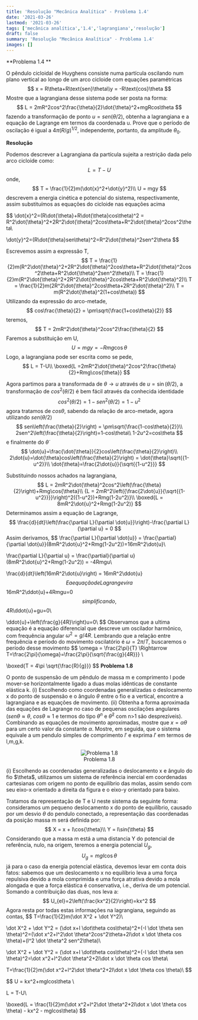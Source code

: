 ---
title: 'Resolução "Mecânica Analítica" - Problema 1.4'
date: '2021-03-26'
lastmod: '2021-03-26'
tags: ['mecânica analítica','1.4','lagrangiana','resolução']
draft: false
summary: 'Resolução "Mecânica Analítica" - Problema 1.4'
images: []
---

**Problema 1.4 **

O pêndulo cicloidal de Huyghens consiste numa partícula oscilando num plano vertical ao longo de um arco cicloide com equações paramétricas
$$
x = R\theta+R\text{sen}\theta\\y = -R\text{cos}\theta
$$
Mostre que a lagrangiana desse sistema pode ser posta na forma:
$$
L = 2mR^2cos^2\frac{\theta}{2}\dot{\theta}^2+mgRcos\theta
$$
fazendo a transformação de ponto $u=sen({\theta}/{2})$, obtenha a lagrangiana e a equação de Lagrange em termos da coordenada u. Prove que o período de oscilação é igual a $4\pi(R/g)^{1/2}$, independente, portanto, da amplitude $\theta_0$.

**Resolução**

Podemos descrever a Lagrangiana da partícula sujeita a restrição dada pelo arco cicloide como:
$$
L = T - U
$$
onde,
$$
T = \frac{1}{2}m(\dot{x}^2+\dot{y}^2)\\
U = mgy
$$
descrevem a energia cinética e potencial do sistema, respectivamente, assim substituímos  as equações do cicloide nas equações acima


$$
\dot{x}^2=(R\dot{\theta}+R\dot{\theta}cos\theta)^2 = R^2\dot{\theta}^2+2R^2\dot{\theta}^2cos\theta+R^2\dot{\theta}^2cos^2\theta\\

\dot{y}^2=(R\dot{\theta}sen\theta)^2=R^2\dot{\theta}^2sen^2\theta
$$


Escrevemos assim a expressão T,
$$
T = \frac{1}{2}m(R^2\dot{\theta}^2+2R^2\dot{\theta}^2cos\theta+R^2\dot{\theta}^2cos^2\theta+R^2\dot{\theta}^2sen^2\theta)\\
T = \frac{1}{2}m(R^2\dot{\theta}^2+2R^2\dot{\theta}^2cos\theta+R^2\dot{\theta}^2)\\
T = \frac{1}{2}m(2R^2\dot{\theta}^2cos\theta+2R^2\dot{\theta}^2)\\
T = m(R^2\dot{\theta}^2(1+cos\theta))
$$
Utilizando da expressão do arco-metade,
$$
cos\frac{\theta}{2} = \pm\sqrt{\frac{1+cos\theta}{2}}
$$
teremos,
$$
T = 2mR^2\dot{\theta}^2cos^2\frac{\theta}{2}
$$
Faremos a substituição em U,
$$
U = mgy=-Rmg\cos{\theta}
$$
Logo, a lagrangiana pode ser escrita como se pede,
$$
L = T-U\\
\boxed{L =2mR^2\dot{\theta}^2cos^2\frac{\theta}{2}+Rmg\cos{\theta}}
$$

Agora partimos para a transformada de $\theta \rightarrow u$ através de $u=\sin({\theta/2})$, a transformação de $cos^2(\theta/2)$ é bem fácil através da conhecida identidade
$$
cos^2(\theta/2)={1-sen^2(\theta/2)} = {1-u^2}
$$
agora tratamos de $cos\theta$, sabendo da relação de arco-metade, agora utilizando $sen(\theta/2)$
$$
sen\left(\frac{\theta}{2}\right) = \pm\sqrt{\frac{1-cos\theta}{2}}\\
2sen^2\left(\frac{\theta}{2}\right)=1-cos\theta\\
1-2u^2=cos\theta
$$
e finalmente do $\dot{\theta}$
$$
\dot{u}=\frac{\dot{\theta}}{2}cos\left(\frac{\theta}{2}\right)\\
2\dot{u}=\dot{\theta}cos\left(\frac{\theta}{2}\right) = \dot{\theta}\sqrt{{1-u^2}}\\
\dot{\theta}=\frac{2\dot{u}}{\sqrt{{1-u^2}}}
$$


Substituindo nossos achados na lagrangiana,
$$
L = 2mR^2\dot{\theta}^2cos^2\left(\frac{\theta}{2}\right)+Rmg\cos{\theta}\\
{L = 2mR^2\left({\frac{2\dot{u}}{\sqrt{{1-u^2}}}}\right)^2({1-u^2})+Rmg(1-2u^2)}\\
\boxed{L = 8mR^2\dot{u}^2+Rmg(1-2u^2)}
$$
Determinamos assim a equação de Lagrange,
$$
\frac{d}{dt}\left(\frac{\partial L}{\partial \dot{u}}\right)-\frac{\partial L}{\partial u} = 0
$$
Assim derivamos,
$$
\frac{\partial L}{\partial \dot{u}} = \frac{\partial}{\partial \dot{u}}(8mR^2\dot{u}^2+Rmg(1-2u^2))=16mR^2\dot{u}\\

\frac{\partial L}{\partial u} = \frac{\partial}{\partial u}(8mR^2\dot{u}^2+Rmg(1-2u^2)) = -4Rmgu\\

\frac{d}{dt}\left(16mR^2\dot{u}\right) = 16mR^2\ddot{u}
$$
E a equação de Lagrange vira
$$
16mR^2\ddot{u}+4Rmgu=0
$$
simplificando,
$$
4R\ddot{u}+gu=0\\

\ddot{u}+\left(\frac{g}{4R}\right)u=0\\
$$
Observamos que a ultima equação é a equação diferencial que descreve um oscilador harmônico, com frequência angular $\omega^2 = g/4R$. Lembrando que a relação entre frequência e período do movimento oscilatório é $\omega = 2\pi/T$, buscaremos o período desse movimento
$$
\omega = \frac{2\pi}{T} \Rightarrow T=\frac{2\pi}{\omega}=\frac{2\pi}{\sqrt{\frac{g}{4R}}} \\

\boxed{T = 4\pi \sqrt{\frac{R}{g}}}
$$
**Problema 1.8**

O ponto de suspensão de um pêndulo de massa m e comprimento l pode mover-se horizontalmente ligado a duas molas idênticas de constante elástica k. (i) Escolhendo como coordenadas generalizadas o deslocamento x do ponto de suspensão e o ângulo $\theta$ entre o fio e a vertical, encontre a lagrangiana e as equações de movimento. (ii) Obtenha a forma aproximada das equações de Lagrange no caso de pequenas oscilações angulares ($sen \theta \approx\theta$, $cos \theta \approx 1$ e termos do tipo $\theta^n$ e $\dot\theta^2$ com n>1 são desprezíveis). Combinando as equações de movimento aproximadas, mostre que $x = \alpha\theta$ para um certo valor da constante $\alpha$. Mostre, em seguida, que o sistema equivale a um pendulo simples de comprimento $l'$ e exprima $l'$ em termos de l,m,g,k.

<center>
<figure>
    <Image alt="Problema 1.8" src="/static/images/mecanica/fig1-1.8.PNG" width={300} height={200} />
    <figcaption> Problema 1.8 </figcaption>
</figure>
</center>
(i) Escolhendo as coordenadas generalizadas o deslocamento x e ângulo do fio $\theta$, utilizamos um sistema de referência inercial em coordenadas cartesianas com origem no ponto de equilíbrio das molas, assim sendo com seu eixo-x orientado a direita da figura e o eixo-y orientado para baixo.

Tratamos da representação de T e U neste sistema da seguinte forma: consideramos um pequeno deslocamento x do ponto de equilíbrio, causado por um desvio $\theta$ do pendulo conectado, a representação das coordenadas da posição massa m será definida por:
$$
X = x + l\cos{\theta}\\
Y = l\sin{\theta}
$$
Considerando que a massa m está a uma distancia Y do potencial de referência, nulo, na origem, teremos a energia potencial $U_g$,
$$
U_g=mgl\cos{\theta}
$$
já para o caso da energia potencial elástica, devemos levar em conta dois fatos: sabemos que um deslocamento x no equilíbrio leva a uma força repulsiva devido a mola comprimida e uma força atrativa devido a mola alongada e que a força elástica é conservativa, i.e., deriva de um potencial. Somando a contribuição das duas, nos leva a:
$$
U_{el}=2\left(\frac{kx^2}{2}\right)=kx^2
$$
Agora resta por todas estas informações na lagrangiana, seguindo as contas,
$$
T=\frac{1}{2}m(\dot X^2 + \dot Y^2)\\

\dot X^2 + \dot Y^2 = (\dot x+l \dot\theta cos\theta)^2+(-l \dot \theta sen \theta)^2=(\dot x^2+l^2\dot \theta^2cos^2\theta+2l\dot x \dot \theta cos \theta)+(l^2 \dot \theta^2 sen^2\theta)\\

\dot X^2 + \dot Y^2 = (\dot x+l \dot\theta cos\theta)^2+(-l \dot \theta sen \theta)^2=\dot x^2+l^2\dot \theta^2+2l\dot x \dot \theta cos \theta\\

T=\frac{1}{2}m(\dot x^2+l^2\dot \theta^2+2l\dot x \dot \theta cos \theta)\\
$$

$$
U = kx^2+mglcos\theta \\

L = T-U\\

\boxed{L = \frac{1}{2}m(\dot x^2+l^2\dot \theta^2+2l\dot x \dot \theta cos \theta) - kx^2 - mglcos\theta}
$$

